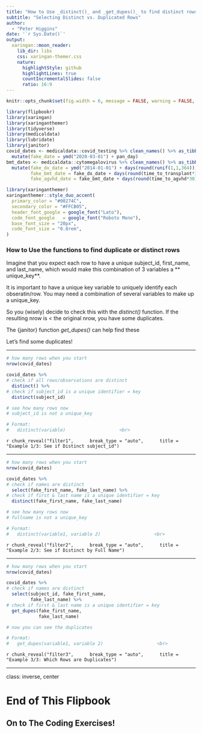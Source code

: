 ```yaml
---
title: "How to Use _distinct()_ and _get_dupes()_ to find distinct rows"
subtitle: "Selecting Distinct vs. Duplicated Rows"  
author: 
  - "Peter Higgins"
date: '`r Sys.Date()`'
output:
  xaringan::moon_reader:
    lib_dir: libs
    css: xaringan-themer.css
    nature:
      highlightStyle: github
      highlightLines: true
      countIncrementalSlides: false
      ratio: 16:9
---
```


```r
knitr::opts_chunk$set(fig.width = 6, message = FALSE, warning = FALSE, comment = "", cache = FALSE, fig.retina = 3)

library(flipbookr)
library(xaringan)
library(xaringanthemer)
library(tidyverse)
library(medicaldata)
library(lubridate)
library(janitor)
covid_dates <- medicaldata::covid_testing %>% clean_names() %>% as_tibble() %>% 
  mutate(fake_date = ymd("2020-03-01") + pan_day)
bmt_dates <- medicaldata::cytomegalovirus %>% clean_names() %>% as_tibble() %>% 
  mutate(fake_dx_date = ymd("2014-01-01") + days(round(runif(1,1,364))),
         fake_bmt_date = fake_dx_date + days(round(time_to_transplant*30)),
         fake_agvhd_date = fake_bmt_date + days(round(time_to_agvhd*30)))

```

```r
library(xaringanthemer)
xaringanthemer::style_duo_accent(
  primary_color = "#00274C",
  secondary_color = "#FFCB05",
  header_font_google = google_font("Lato"),
  code_font_google   = google_font("Roboto Mono"),
  base_font_size = "20px",
  code_font_size = "0.8rem",
)
```

### How to Use the functions to find duplicate or distinct rows

Imagine that you expect each row to have a unique subject_id, first_name, and last_name, which would make this combination of 3 variables a ** unique_key**.

It is important to have a unique key variable to uniquely identify each obseratin/row. You may need a combination of several variables to make up a unique_key.

So you (wisely) decide to check this with the _distinct()_ function. If the resulting nrow is < the original nrow, you have some duplicates.

The {janitor} function _get_dupes()_ can help find these

Let's find some duplicates!


---

```r
# how many rows when you start
nrow(covid_dates) 

covid_dates %>% 
# check if all rows/observations are distinct
  distinct() %>% 
# check if subject_id is a unique identifier = key
  distinct(subject_id)

# see how many rows now
# subject_id is not a unique_key

# Format:
#   distinct(variable)                    <br>
```

`r chunk_reveal("filter1", 
    break_type = "auto", 
    title = "Example 1/3: See if Distinct subject_id")`

---

```r
# how many rows when you start
nrow(covid_dates) 

covid_dates %>% 
# check if names are distinct
  select(fake_first_name, fake_last_name) %>% 
# check if first & last name is a unique identifier = key
  distinct(fake_first_name, fake_last_name)

# see how many rows now
# fullname is not a unique_key

# Format:
#   distinct(variable1, variable 2)                    <br>
```

`r chunk_reveal("filter2", 
    break_type = "auto", 
    title = "Example 2/3: See if Distinct by Full Name")`


---

```r
# how many rows when you start
nrow(covid_dates) 

covid_dates %>% 
# check if names are distinct
  select(subject_id, fake_first_name, 
         fake_last_name) %>% 
# check if first & last name is a unique identifier = key
  get_dupes(fake_first_name, 
            fake_last_name)

# now you can see the duplicates

# Format:
#   get_dupes(variable1, variable 2)                    <br>
```

`r chunk_reveal("filter3", 
    break_type = "auto", 
    title = "Example 3/3: Which Rows are Duplicates")`


---
class: inverse, center

# End of This Flipbook

## On to The Coding Exercises!

